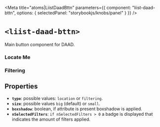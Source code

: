 
<Meta
  title="atoms|LiistDaadBttn"
  parameters={{
    component: "liist-daad-bttn",
    options: { selectedPanel: "storybookjs/knobs/panel" }
  }}
/>

# `<liist-daad-bttn>`

Main button component for DAAD.

### Locate Me
<Preview>
    <liist-daad-bttn
      type="location"
      boxshadow
    ></liist-daad-bttn>
    <liist-daad-bttn
      type="location"
      size="small"
      boxshadow
    ></liist-daad-bttn>
</Preview>

### Filtering
<Preview>
  <div class="asd">
    <liist-daad-bttn
      type="filtering"
      boxshadow
    ></liist-daad-bttn>
    <liist-daad-bttn
      type="filtering"
      size="small"
      boxshadow
    ></liist-daad-bttn>
    <liist-daad-bttn
      type="filtering"
      size="small"
      nSelectedFilters="4"
      boxshadow
    ></liist-daad-bttn>
  </div>
</Preview>

## Properties

- **`type`**: possible values: `location` or `filtering`.
- **`size`**: possible values `big` (default) or `small`.
- **`boxshadow`**: boolean, if attribute is present boxshadow is applied.
- **`nSelectedFilters`**: `if nSelectedFilters > 0` a badge is displayed that indicates the amount of filters applied.
